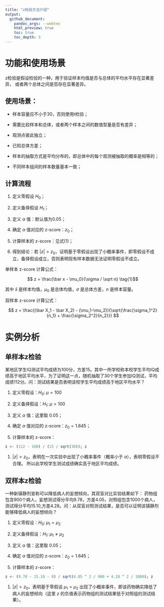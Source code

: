 ```yaml
---
title: "z检验方法介绍"
output:
  github_document:
    pandoc_args: --webtex
    html_preview: true
    toc: true
    toc_depth: 3
---
```


# 功能和使用场景

z检验是假设检验的一种，用于验证样本均值是否与总体的平均水平存在显著差异，
或者两个总体之间是否存在显著差异。


## 使用场景：

* 样本容量应不小于30，否则使用t检验；

* 需要比较样本和总体，或者两个样本之间的数值型量是否有差异；

* 观测点彼此独立；

* 已知总体方差；

* 样本的抽取方式是平均分布的，即总体中的每个观测被抽取的概率是相等的；

* 不同样本组间的样本数量基本一致；

## 计算流程

1. 定义零假设 $H_0$；

1. 定义备择假设 $H_1$；

1. 定义 $\alpha$ 值：默认值为0.05；

1. 确定 $\alpha$ 值对应的 z-score：$z_0$；

1. 计算样本的 z-score：见式(1)；

1. 得到结论：若 $|z| \gt z_0$，证明基于零假设出现了小概率事件，即零假设不成立，备择假设成立，否则表明现有样本数据无法证明零假设不成立。

单样本 z-score 计算公式：

$$ z = \frac{\bar x - \mu_0}{\sigma / \sqrt n} \tag{1}$$

其中 $\bar x$ 是样本均值，$\mu_0$ 是总体均值，$\sigma$ 是总体方差，$n$ 是样本容量。

双样本 z-score 计算公式：

$$
z = \frac{(\bar X_1 - \bar X_2) - (\mu_1-\mu_2)}{\sqrt{\frac{\sigma_1^2}{n_1} + \frac{\sigma_2^2}{n_2}}}
$$

# 实例分析

## 单样本z检验

某地区学生IQ测试平均成绩为100分，方差15。其中一所学校称本校学生平均IQ成绩高于地区平均水平，为了证明这一点，随机抽取了30个学生参加IQ测试，平均成绩112分。问：测试结果是否表明该校学生平均成绩高于地区平均水平？

1. 定义零假设：$H_0: \; \mu = 100$

1. 定义备择假设：$H_1: \; \mu \gt 100$

1. 定义 $\alpha$ 值：这里取 0.05；

1. 确定 $\alpha$ 值对应的 z-score：$z_0 = 1.645$；

1. 计算样本的 z-score：
```r
z <- (112 - 100) / (15 / sqrt(30)); z
```

1. $|z| \gt z_0$，表明在一次实验中出现了小概率事件（概率小于 $\alpha$），表明零假设不合理。
所以此学校学生测试成绩确实高于地区平均成绩。


## 双样本z检验

一种新镇静剂宣称可以降低病人的妄想倾向，其双盲对比实验结果如下：
药物组包含900个病人，妄想测试得分平均9.78，方差4.05，对照组包含1000个病人，测试得分平均15.10,方差4.28。问：从双盲对照测试结果，是否可以证明该镇静剂能够降低病人的妄想倾向？

1. 定义零假设：$H_0: \; \mu_1 = \mu_2$

1. 定义备择假设：$H_1: \; \mu_1 \ne \mu_2$

1. 定义 $\alpha$ 值：这里取 0.05；

1. 确定 $\alpha$ 值对应的 z-score：$z_0 = 1.645$；

1. 计算样本的 z-score：
```r
z <- (9.78 - 15.10 - 0) / sqrt(4.05 ^ 2 / 900 + 4.28 ^ 2 / 1000); z
```

1. $|z| \gt z_0$，表明基于零假设 $\mu_1 = \mu_2$ 出现了小概率事件，即该药物确实降低了病人的妄想倾向（这里 $z$ 的负值表示药物组的测试结果低于对照组的测试结果）。